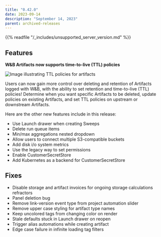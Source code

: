 ```yaml
---
title: "0.42.0"
date: 2023-09-14
description: "September 14, 2023"
parent: archived-releases
---
```


<Warning>
{{% readfile "/_includes/unsupported_server_version.md" %}}
</Warning>

## Features

**********W&B Artifacts now supports time-to-live (TTL) policies********** 

![Image illustrating TTL policies for artifacts](https://github.com/wandb/server/assets/117778861/fcfe9484-5adb-4ace-8e88-9c9a344d94ef)

Users can now gain more control over deleting and retention of Artifacts logged with W&B, with the ability to set retention and time-to-live (TTL) policies! Determine when you want specific Artifacts to be deleted, update policies on existing Artifacts, and set TTL policies on upstream or downstream Artifacts. 

Here are the other new features include in this release: 

- Use Launch drawer when creating Sweeps 
- Delete run queue items
- Min/max aggregations nested dropdown
- Allow users to connect multiple S3-compatible buckets
- Add disk i/o system metrics 
- Use the legacy way to set permissions
- Enable CustomerSecretStore 
- Add Kubernetes as a backend for CustomerSecretStore

## Fixes
- Disable storage and artifact invoices for ongoing storage calculations refractors
- Panel deletion bug
- Remove link-version event type from project automation slider 
- Remove upper case styling for artifact type names
- Keep uncolored tags from changing color on render
- Stale defaults stuck in Launch drawer on reopen
- Trigger alias automations while creating artifact 
- Edge case failure in infinite loading tag filters
